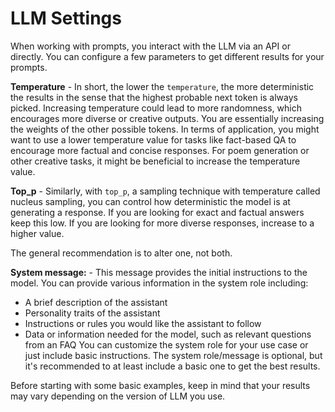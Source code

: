 # LLM Settings

When working with prompts, you interact with the LLM via an API or directly. You can configure a few parameters to get different results for your prompts. 

**Temperature** - In short, the lower the `temperature`, the more deterministic the results in the sense that the highest probable next token is always picked. Increasing temperature could lead to more randomness, which encourages more diverse or creative outputs. You are essentially increasing the weights of the other possible tokens. In terms of application, you might want to use a lower temperature value for tasks like fact-based QA to encourage more factual and concise responses. For poem generation or other creative tasks, it might be beneficial to increase the temperature value.

**Top_p** - Similarly, with `top_p`, a sampling technique with temperature called nucleus sampling, you can control how deterministic the model is at generating a response. If you are looking for exact and factual answers keep this low. If you are looking for more diverse responses, increase to a higher value. 

The general recommendation is to alter one, not both.

**System message:** - This message provides the initial instructions to the model. You can provide various information in the system role including:

- A brief description of the assistant
- Personality traits of the assistant
- Instructions or rules you would like the assistant to follow
- Data or information needed for the model, such as relevant questions from an FAQ
You can customize the system role for your use case or just include basic instructions. The system role/message is optional, but it's recommended to at least include a basic one to get the best results.



Before starting with some basic examples, keep in mind that your results may vary depending on the version of LLM you use.